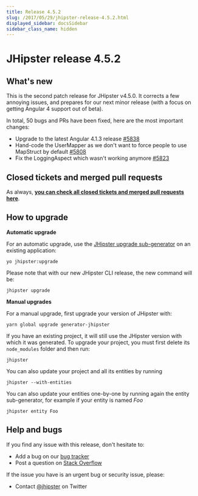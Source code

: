 ```yaml
---
title: Release 4.5.2
slug: /2017/05/29/jhipster-release-4.5.2.html
displayed_sidebar: docsSidebar
sidebar_class_name: hidden
---
```


JHipster release 4.5.2
==================

What's new
----------

This is the second patch release for JHipster v4.5.0. It corrects a few annoying issues, and prepares for our next minor release (with a focus on getting Angular 4 support out of beta).

In total, 50 bugs and PRs have been fixed, here are the most important changes:

- Upgrade to the latest Angular 4.1.3 release [#5838](https://github.com/jhipster/generator-jhipster/pull/5838)
- Hand-code the UserMapper as we don't want to force people to use MapStruct by default [#5808](https://github.com/jhipster/generator-jhipster/issues/5808)
- Fix the LoggingAspect which wasn't working anymore [#5823](https://github.com/jhipster/generator-jhipster/issues/5823)

Closed tickets and merged pull requests
------------
As always, __[you can check all closed tickets and merged pull requests here](https://github.com/jhipster/generator-jhipster/issues?q=milestone%3A4.5.2+is%3Aclosed)__.

How to upgrade
------------

**Automatic upgrade**

For an automatic upgrade, use the [JHipster upgrade sub-generator](/upgrading-an-application/) on an existing application:

```
yo jhipster:upgrade
```

Please note that with our new JHipster CLI release, the new command will be:

```
jhipster upgrade
```

**Manual upgrades**

For a manual upgrade, first upgrade your version of JHipster with:

```
yarn global upgrade generator-jhipster
```

If you have an existing project, it will still use the JHipster version with which it was generated.
To upgrade your project, you must first delete its `node_modules` folder and then run:

```
jhipster
```

You can also update your project and all its entities by running

```
jhipster --with-entities
```

You can also update your entities one-by-one by running again the entity sub-generator, for example if your entity is named _Foo_

```
jhipster entity Foo
```

Help and bugs
--------------

If you find any issue with this release, don't hesitate to:

- Add a bug on our [bug tracker](https://github.com/jhipster/generator-jhipster/issues?state=open)
- Post a question on [Stack Overflow](http://stackoverflow.com/tags/jhipster/info)

If the issue you have is an urgent bug or security issue, please:

- Contact [@jhipster](https://twitter.com/jhipster) on Twitter
